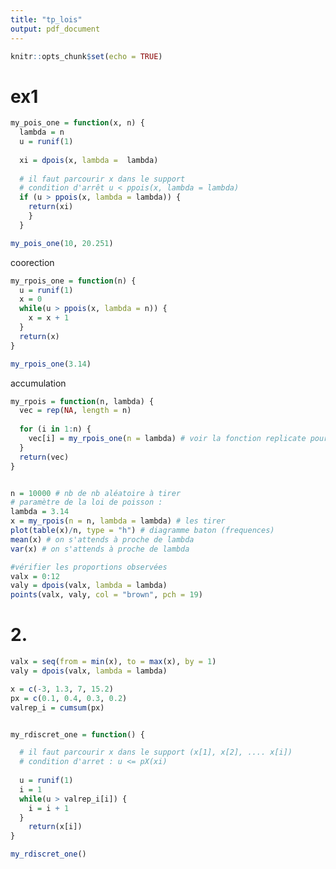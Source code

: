 ```yaml
---
title: "tp_lois"
output: pdf_document
---
```


```r
knitr::opts_chunk$set(echo = TRUE)
```

# ex1

```r
my_pois_one = function(x, n) {
  lambda = n
  u = runif(1)
  
  xi = dpois(x, lambda =  lambda)
  
  # il faut parcourir x dans le support
  # condition d'arrêt u < ppois(x, lambda = lambda)
  if (u > ppois(x, lambda = lambda)) {
    return(xi)
    }
  }

my_pois_one(10, 20.251)

```
coorection
```r
my_rpois_one = function(n) {
  u = runif(1)
  x = 0 
  while(u > ppois(x, lambda = n)) {
    x = x + 1
  }
  return(x)
}  

my_rpois_one(3.14)
```
accumulation
```r
my_rpois = function(n, lambda) {
  vec = rep(NA, length = n)
  
  for (i in 1:n) {
    vec[i] = my_rpois_one(n = lambda) # voir la fonction replicate pour éviter boucle for
  }
  return(vec)
}


n = 10000 # nb de nb aléatoire à tirer
# paramètre de la loi de poisson :
lambda = 3.14
x = my_rpois(n = n, lambda = lambda) # les tirer
plot(table(x)/n, type = "h") # diagramme baton (frequences)
mean(x) # on s'attends à proche de lambda
var(x) # on s'attends à proche de lambda

#vérifier les proportions observées
valx = 0:12
valy = dpois(valx, lambda = lambda)
points(valx, valy, col = "brown", pch = 19)

```


# 2.

```r
valx = seq(from = min(x), to = max(x), by = 1)
valy = dpois(valx, lambda = lambda)

x = c(-3, 1.3, 7, 15.2)
px = c(0.1, 0.4, 0.3, 0.2)
valrep_i = cumsum(px)


my_rdiscret_one = function() {

  # il faut parcourir x dans le support (x[1], x[2], .... x[i])
  # condition d'arret : u <= pX(xi)
  
  u = runif(1)
  i = 1 
  while(u > valrep_i[i]) {
    i = i + 1
  }
    return(x[i])
}

my_rdiscret_one()
```

























